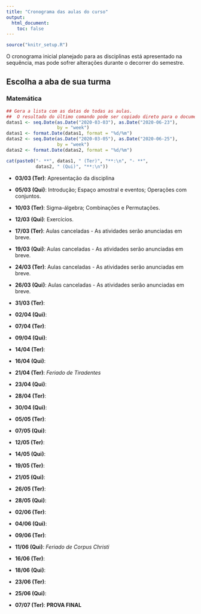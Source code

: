 ```yaml
---
title: "Cronograma das aulas do curso"
output: 
  html_document:
    toc: false
---
```


```r
source("knitr_setup.R")
```


O cronograma inicial planejado para as disciplinas 
está apresentado na sequência, mas pode sofrer alterações durante o 
decorrer do semestre.

## Escolha a aba de sua turma {.tabset}

### Matemática

```r
## Gera a lista com as datas de todas as aulas. 
##  O resultado do último comando pode ser copiado direto para o documento
datas1 <- seq.Date(as.Date("2020-03-03"), as.Date("2020-06-23"),
                   by = "week")
datas1 <- format.Date(datas1, format = "%d/%m")
datas2 <- seq.Date(as.Date("2020-03-05"), as.Date("2020-06-25"),
                   by = "week")
datas2 <- format.Date(datas2, format = "%d/%m")

cat(paste0("- **", datas1, " (Ter)", "**:\n", "- **",
           datas2, " (Qui)", "**:\n"))
```

- **03/03 (Ter)**: Apresentação da disciplina
- **05/03 (Qui)**: Introdução; Espaço amostral e eventos; Operações com conjuntos.
 - **10/03 (Ter)**: Sigma-álgebra; Combinações e Permutações.
- **12/03 (Qui)**: Exercícios.
 - **17/03 (Ter)**: Aulas canceladas - As atividades serão anunciadas em breve.
- **19/03 (Qui)**: Aulas canceladas - As atividades serão anunciadas em breve.
 - **24/03 (Ter)**: Aulas canceladas - As atividades serão anunciadas em breve.
- **26/03 (Qui)**: Aulas canceladas - As atividades serão anunciadas em breve.

 - **31/03 (Ter)**: 
- **02/04 (Qui)**: 
 - **07/04 (Ter)**: 
- **09/04 (Qui)**: 
 - **14/04 (Ter)**: 
- **16/04 (Qui)**: 
 - **21/04 (Ter)**: *Feriado de Tiradentes*
- **23/04 (Qui)**: 
 - **28/04 (Ter)**: 
- **30/04 (Qui)**: 
 - **05/05 (Ter)**: 
- **07/05 (Qui)**: 
 - **12/05 (Ter)**: 
- **14/05 (Qui)**: 
 - **19/05 (Ter)**: 
- **21/05 (Qui)**:  
 - **26/05 (Ter)**: 
- **28/05 (Qui)**: 
 - **02/06 (Ter)**: 
 - **04/06 (Qui)**: 
 - **09/06 (Ter)**: 
- **11/06 (Qui)**: *Feriado de Corpus Christi*
 - **16/06 (Ter)**: 
- **18/06 (Qui)**:  
 - **23/06 (Ter)**: 
- **25/06 (Qui)**: 

- **07/07 (Ter)**: **PROVA FINAL**



